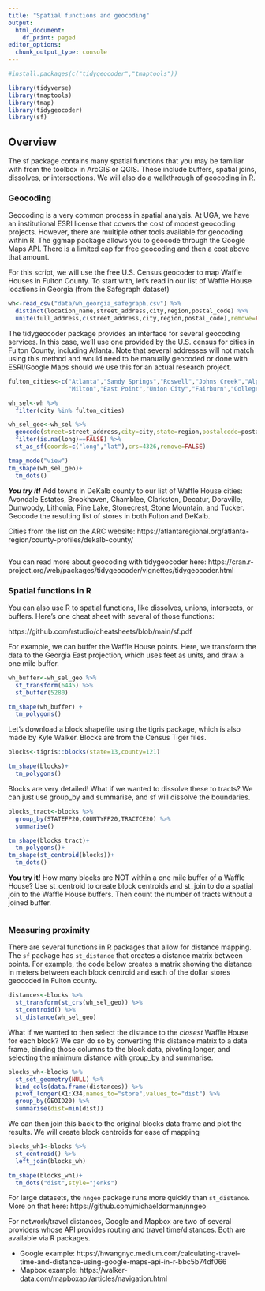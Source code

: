 ```yaml
---
title: "Spatial functions and geocoding"
output:
  html_document:
    df_print: paged
editor_options: 
  chunk_output_type: console
---
```


```r
#install.packages(c("tidygeocoder","tmaptools"))

library(tidyverse)
library(tmaptools)
library(tmap)
library(tidygeocoder)
library(sf)
```

## Overview

The sf package contains many spatial functions that you may be familiar with from the toolbox in ArcGIS or QGIS. These include buffers, spatial joins, dissolves, or intersections. We will also do a walkthrough of geocoding in R.

### Geocoding

Geocoding is a very common process in spatial analysis. At UGA, we have an institutional ESRI license that covers the cost of modest geocoding projects. However, there are multiple other tools available for geocoding within R. The ggmap package allows you to geocode through the Google Maps API. There is a limited cap for free geocoding and then a cost above that amount. 

For this script, we will use the free U.S. Census geocoder to map Waffle Houses in Fulton County. To start with, let's read in our list of Waffle House locations in Georgia (from the Safegraph dataset)

```r
wh<-read_csv("data/wh_georgia_safegraph.csv") %>%
  distinct(location_name,street_address,city,region,postal_code) %>%
  unite(full_address,c(street_address,city,region,postal_code),remove=FALSE,sep=", ")
```

The tidygeocoder package provides an interface for several geocoding services. In this case, we'll use one provided by the U.S. census for cities in Fulton County, including Atlanta. Note that several addresses will not match using this method and would need to be manually geocoded or done with ESRI/Google Maps should we use this for an actual research project.

```r
fulton_cities<-c("Atlanta","Sandy Springs","Roswell","Johns Creek","Alpharetta",
                 "Milton","East Point","Union City","Fairburn","College Park")

wh_sel<-wh %>%
  filter(city %in% fulton_cities)

wh_sel_geo<-wh_sel %>%
  geocode(street=street_address,city=city,state=region,postalcode=postal_code,method="census") %>%
  filter(is.na(long)==FALSE) %>%
  st_as_sf(coords=c("long","lat"),crs=4326,remove=FALSE)

tmap_mode("view")
tm_shape(wh_sel_geo)+
  tm_dots()
```

***You try it!***
Add towns in DeKalb county to our list of Waffle House cities: Avondale Estates, Brookhaven, Chamblee, Clarkston, Decatur, Doraville, Dunwoody, Lithonia, Pine Lake, Stonecrest, Stone Mountain, and Tucker. Geocode the resulting list of stores in both Fulton and DeKalb.

Cities from the list on the ARC website: https://atlantaregional.org/atlanta-region/county-profiles/dekalb-county/

```r

```

You can read more about geocoding with tidygeocoder here: https://cran.r-project.org/web/packages/tidygeocoder/vignettes/tidygeocoder.html

### Spatial functions in R

You can also use R to spatial functions, like dissolves, unions, intersects, or buffers. Here's one cheat sheet with several of those functions: 

https://github.com/rstudio/cheatsheets/blob/main/sf.pdf

For example, we can buffer the Waffle House points. Here, we transform the data to the Georgia East projection, which uses feet as units, and draw a one mile buffer.

```r
wh_buffer<-wh_sel_geo %>%
  st_transform(6445) %>% 
  st_buffer(5280)

tm_shape(wh_buffer) +
  tm_polygons()
```

Let's download a block shapefile using the tigris package, which is also made by Kyle Walker. Blocks are from the Census Tiger files.

```r
blocks<-tigris::blocks(state=13,county=121)

tm_shape(blocks)+
  tm_polygons()
```

Blocks are very detailed! What if we wanted to dissolve these to tracts? We can just use group_by and summarise, and sf will dissolve the boundaries.

```r
blocks_tract<-blocks %>%
  group_by(STATEFP20,COUNTYFP20,TRACTCE20) %>%
  summarise()

tm_shape(blocks_tract)+
  tm_polygons()+
tm_shape(st_centroid(blocks))+
  tm_dots()
```

**You try it!**
How many blocks are NOT within a one mile buffer of a Waffle House? Use st_centroid to create block centroids and st_join to do a spatial join to the Waffle House buffers. Then count the number of tracts without a joined buffer.

```r

```

### Measuring proximity

There are several functions in R packages that allow for distance mapping. The `sf` package has `st_distance` that creates a distance matrix between points. For example, the code below creates a matrix showing the distance in meters between each block centroid and each of the dollar stores geocoded in Fulton county.

```r
distances<-blocks %>%
  st_transform(st_crs(wh_sel_geo)) %>%
  st_centroid() %>%
  st_distance(wh_sel_geo) 
```

What if we wanted to then select the distance to the *closest* Waffle House for each block? We can do so by converting this distance matrix to a data frame, binding those columns to the block data, pivoting longer, and selecting the minimum distance with group_by and summarise.

```r

blocks_wh<-blocks %>%
  st_set_geometry(NULL) %>%
  bind_cols(data.frame(distances)) %>% 
  pivot_longer(X1:X34,names_to="store",values_to="dist") %>%
  group_by(GEOID20) %>%
  summarise(dist=min(dist))
```

We can then join this back to the original blocks data frame and plot the results. We will create block centroids for ease of mapping

```r
blocks_wh1<-blocks %>%
  st_centroid() %>%
  left_join(blocks_wh)

tm_shape(blocks_wh1)+
  tm_dots("dist",style="jenks")

```

For large datasets, the `nngeo` package runs more quickly than `st_distance`. More on that here: https://github.com/michaeldorman/nngeo

For network/travel distances, Google and Mapbox are two of several providers whose API provides routing and travel time/distances. Both are available via R packages.

* Google example: https://hwangnyc.medium.com/calculating-travel-time-and-distance-using-google-maps-api-in-r-bbc5b74df066
* Mapbox example: https://walker-data.com/mapboxapi/articles/navigation.html